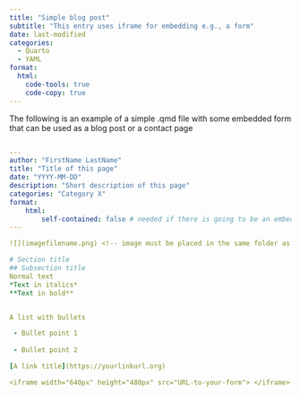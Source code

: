 ```yaml
---
title: "Simple blog post"
subtitle: "This entry uses iframe for embedding e.g., a form"
date: last-modified
categories:
  - Quarto
  - YAML
format:
  html:
    code-tools: true
    code-copy: true
---
```



The following is an example of a simple .qmd file with some embedded form that can be used as a blog post or a contact page 


``` yaml

--- 
author: "FirstName LastName"
title: "Title of this page"
date: "YYYY-MM-DD"
description: "Short description of this page"
categories: "Category X"
format:
    html: 
        self-contained: false # needed if there is going to be an embedded form
---

![](imagefilename.png) <!-- image must be placed in the same folder as the index.qmd--!>

# Section title
## Subsection title
Normal text 
*Text in italics* 
**Text in bold** 


A list with bullets 

 - Bullet point 1 
 
 - Bullet point 2 

[A link title](https://yourlinkurl.org)

<iframe width="640px" height="480px" src="URL-to-your-form"> </iframe> 


```


